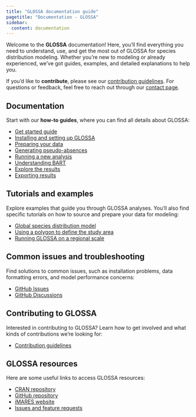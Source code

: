 ```yaml
---
title: "GLOSSA documentation guide"
pagetitle: "Documentation - GLOSSA"
sidebar:
  content: documentation
---
```


Welcome to the **GLOSSA** documentation! Here, you’ll find everything you need to understand, use, and get the most out of GLOSSA for species distribution modeling. Whether you're new to modeling or already experienced, we've got guides, examples, and detailed explanations to help you.

If you’d like to **contribute**, please see our [contribution guidelines](../../under_construction.qmd). For questions or feedback, feel free to reach out through our [contact page](../../contact_us.qmd).

## Documentation

Start with our **how-to guides**, where you can find all details about GLOSSA:

- [Get started guide](../../get_started.qmd)
- [Installing and setting up GLOSSA](installation_setup.qmd)
- [Preparing your data](prepare_data.qmd)
- [Generating pseudo-absences](pseudo_absences.qmd)
- [Running a new analysis](run_new_analysis.qmd)
- [Understanding BART](../../under_construction.qmd)
- [Explore the results](explore_results.qmd)
- [Exporting results](export_outputs.qmd)

## Tutorials and examples

Explore examples that guide you through GLOSSA analyses. You’ll also find specific tutorials on how to source and prepare your data for modeling:

- [Global species distribution model](../tutorials_examples/Thunnus_albacares_example1.qmd)
- [Using a polygon to define the study area](../tutorials_examples/Caretta_caretta_example2.qmd)
- [Running GLOSSA on a regional scale](../tutorials_examples/Siganus_luridus_example3.qmd)

## Common issues and troubleshooting

Find solutions to common issues, such as installation problems, data formatting errors, and model performance concerns:

- [GitHub Issues](https://github.com/iMARES-group/glossa/issues)
- [GitHub Discussions](https://github.com/iMARES-group/glossa/discussions)

## Contributing to GLOSSA

Interested in contributing to GLOSSA? Learn how to get involved and what kinds of contributions we’re looking for:

- [Contribution guidelines](../../under_construction.qmd)

## GLOSSA resources

Here are some useful links to access GLOSSA resources:

- [CRAN repository](https://cran.r-project.org/package=glossa)
- [GitHub repository](https://github.com/iMARES-group/glossa)
- [iMARES website](https://imares.science/)
- [Issues and feature requests](https://github.com/iMARES-group/glossa/issues)
